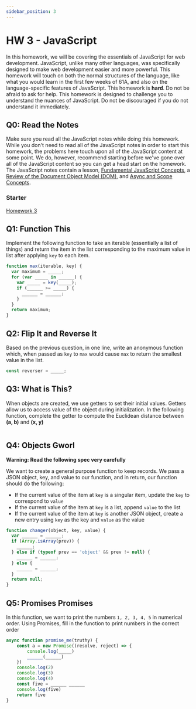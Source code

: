 ```yaml
---
sidebar_position: 3
---
```


# HW 3 - JavaScript

In this homework, we will be covering the essentials of JavaScript for web
development. JavaScript, unlike many other languages, was specifically designed
to make web development easier and more powerful. This homework will touch on
both the normal structures of the language, like what you would learn in the
first few weeks of 61A, and also on the language-specific features of
JavaScript. This homework is **hard**. Do not be afraid to ask for help. This
homework is designed to challenge you to understand the nuances of JavaScript.
Do not be discouraged if you do not understand it immediately.

## Q0: Read the Notes

Make sure you read all the JavaScript notes while doing this homework. While you
don't need to read all of the JavaScript notes in order to start this homework,
the problems here touch upon all of the JavaScript content at some point. We do,
however, recommend starting before we've gone over all of the JavaScript content
so you can get a head start on the homework. The JavaScript notes contain a
lesson, [Fundamental JavaScript Concepts](/docs/Lessons/Lesson5), a
[Review of the Document Object Model (DOM)](/docs/Lessons/Lesson6), and
[Async and Scope Concepts](/docs/Lessons/Lesson7).

### Starter

[Homework 3](https://classroom.github.com/a/yYngihaT)

## Q1: Function This

Implement the following function to take an iterable (essentially a list of
things) and return the item in the list corresponding to the maximum value in
list after applying `key` to each item.

```js
function max(iterable, key) {
  var maximum = _____;
  for (var _____ in ______) {
    var _____ = key(_____);
    if (______ >= _____) {
      ______ = ______;
    }
  }
  return maximum;
}
```

## Q2: Flip It and Reverse It

Based on the previous question, in one line, write an anonymous function which,
when passed as `key` to `max` would cause `max` to return the smallest value in
the list.

```js
const reverser = _____;
```

## Q3: What is This?

When objects are created, we use getters to set their initial values. Getters allow us to access value of the object
during initialization. In the following function, complete the getter to compute the Euclidean distance between **(a, b)** and **(x, y)**

```js

```

## Q4: Objects Gworl

**Warning: Read the following spec very carefully**

We want to create a general purpose function to keep records. We pass a JSON
object, key, and value to our function, and in return, our function should do
the following:

- If the current value of the item at `key` is a singular item, update the `key`
  to correspond to `value`
- If the current value of the item at `key` is a list, append `value` to the
  list
- If the current value of the item at `key` is another JSON object, create a new
  entry using `key` as the key and `value` as the value

```js
function changer(object, key, value) {
  var ______ = ______;
  if (Array.isArray(prev)) {
    ______;
  } else if (typeof prev == 'object' && prev != null) {
    ______ = ______;
  } else {
    ______ = ______;
  }
  return null;
}
```

## Q5: Promises Promises

In this function, we want to print the numbers `1, 2, 3, 4, 5` in numerical
order. Using Promises, fill in the function to print numbers in the correct
order

```js
async function promise_me(truthy) {
    const a = new Promise((resolve, reject) => {
        console.log(_____)
        ______(______)
    })
    console.log(2)
    console.log(3)
    console.log(4)
    const five = ______ ______
    console.log(five)
    return five
}
```

